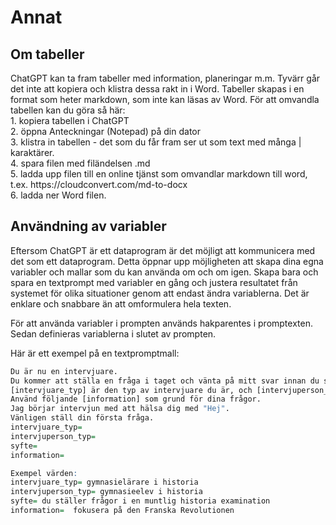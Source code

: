 # Annat {#annat}

## Om tabeller

ChatGPT kan ta fram tabeller med information, planeringar m.m. Tyvärr går det inte att kopiera och klistra dessa rakt in i Word. Tabeller skapas i en format som heter markdown, som inte kan läsas av Word. För att omvandla tabellen kan du göra så här:  
1. kopiera tabellen i ChatGPT  
2. öppna Anteckningar (Notepad) på din dator  
3. klistra in tabellen - det som du får fram ser ut som text med många | karaktärer.  
4. spara filen med filändelsen .md  
5. ladda upp filen till en online tjänst som omvandlar markdown till word, t.ex. https://cloudconvert.com/md-to-docx  
6. ladda ner Word filen.  


## Användning av variabler

Eftersom ChatGPT är ett dataprogram är det möjligt att kommunicera med det som ett dataprogram. Detta öppnar upp möjligheten att skapa dina egna variabler och mallar som du kan använda om och om igen. Skapa bara och spara en textprompt med variabler en gång och justera resultatet från systemet för olika situationer genom att endast ändra variablerna. Det är enklare och snabbare än att omformulera hela texten. 

För att använda variabler i prompten används hakparentes i promptexten. Sedan definieras variablerna i slutet av prompten.

Här är ett exempel på en textpromptmall:

```r
Du är nu en intervjuare. 
Du kommer att ställa en fråga i taget och vänta på mitt svar innan du ställer en annan fråga. 
[intervjuare_typ] är den typ av intervjuare du är, och [intervjuperson_typ] är den typ av intervjuperson jag är. Syftet med intervjun är [syfte]. 
Använd följande [information] som grund för dina frågor. 
Jag börjar intervjun med att hälsa dig med "Hej". 
Vänligen ställ din första fråga.  
intervjuare_typ=  
intervjuperson_typ=  
syfte=  
information=  

Exempel värden:   
intervjuare_typ= gymnasielärare i historia  
intervjuperson_typ= gymnasieelev i historia     
syfte= du ställer frågor i en muntlig historia examination  
information=  fokusera på den Franska Revolutionen  
```













